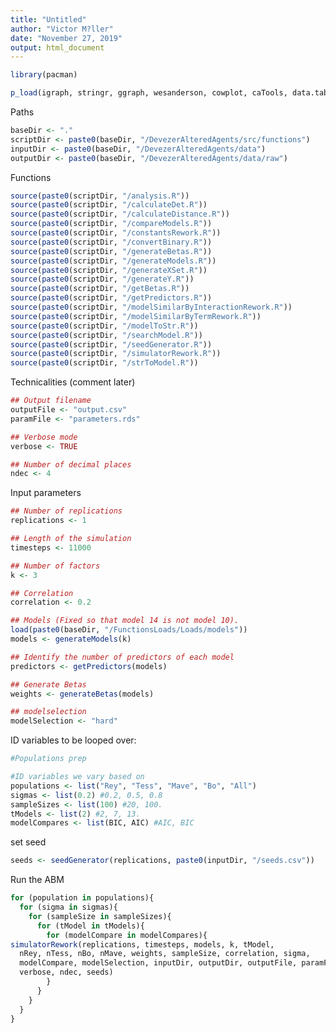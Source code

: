 ```yaml
---
title: "Untitled"
author: "Victor M?ller"
date: "November 27, 2019"
output: html_document
---
```


```r
library(pacman)

p_load(igraph, stringr, ggraph, wesanderson, cowplot, caTools, data.table, permute, matrixStats, MCMCpack, tidyverse, rlist, nnet)
```

Paths 

```r
baseDir <- "."
scriptDir <- paste0(baseDir, "/DevezerAlteredAgents/src/functions")
inputDir <- paste0(baseDir, "/DevezerAlteredAgents/data")
outputDir <- paste0(baseDir, "/DevezerAlteredAgents/data/raw")
```

Functions

```r

source(paste0(scriptDir, "/analysis.R"))
source(paste0(scriptDir, "/calculateDet.R"))
source(paste0(scriptDir, "/calculateDistance.R"))
source(paste0(scriptDir, "/compareModels.R"))
source(paste0(scriptDir, "/constantsRework.R"))
source(paste0(scriptDir, "/convertBinary.R"))
source(paste0(scriptDir, "/generateBetas.R"))
source(paste0(scriptDir, "/generateModels.R"))
source(paste0(scriptDir, "/generateXSet.R"))
source(paste0(scriptDir, "/generateY.R"))
source(paste0(scriptDir, "/getBetas.R"))
source(paste0(scriptDir, "/getPredictors.R"))
source(paste0(scriptDir, "/modelSimilarByInteractionRework.R"))
source(paste0(scriptDir, "/modelSimilarByTermRework.R"))
source(paste0(scriptDir, "/modelToStr.R"))
source(paste0(scriptDir, "/searchModel.R"))
source(paste0(scriptDir, "/seedGenerator.R"))
source(paste0(scriptDir, "/simulatorRework.R"))
source(paste0(scriptDir, "/strToModel.R"))

```

Technicalities (comment later)

```r
## Output filename
outputFile <- "output.csv"
paramFile <- "parameters.rds"

## Verbose mode
verbose <- TRUE

## Number of decimal places
ndec <- 4
```


Input parameters

```r
## Number of replications
replications <- 1

## Length of the simulation
timesteps <- 11000

## Number of factors
k <- 3

## Correlation
correlation <- 0.2

## Models (Fixed so that model 14 is not model 10). 
load(paste0(baseDir, "/FunctionsLoads/Loads/models"))
models <- generateModels(k)

## Identify the number of predictors of each model
predictors <- getPredictors(models)

## Generate Betas
weights <- generateBetas(models)

## modelselection 
modelSelection <- "hard"
```

ID variables to be looped over: 

```r

#Populations prep 

#ID variables we vary based on
populations <- list("Rey", "Tess", "Mave", "Bo", "All")
sigmas <- list(0.2) #0.2, 0.5, 0.8 
sampleSizes <- list(100) #20, 100. 
tModels <- list(2) #2, 7, 13. 
modelCompares <- list(BIC, AIC) #AIC, BIC 


```

set seed 

```r
seeds <- seedGenerator(replications, paste0(inputDir, "/seeds.csv"))
```

Run the ABM 

```r

for (population in populations){
  for (sigma in sigmas){
    for (sampleSize in sampleSizes){
      for (tModel in tModels){
        for (modelCompare in modelCompares){
simulatorRework(replications, timesteps, models, k, tModel,
  nRey, nTess, nBo, nMave, weights, sampleSize, correlation, sigma,
  modelCompare, modelSelection, inputDir, outputDir, outputFile, paramFile,
  verbose, ndec, seeds)
        }
      }
    }
  }
}

```

